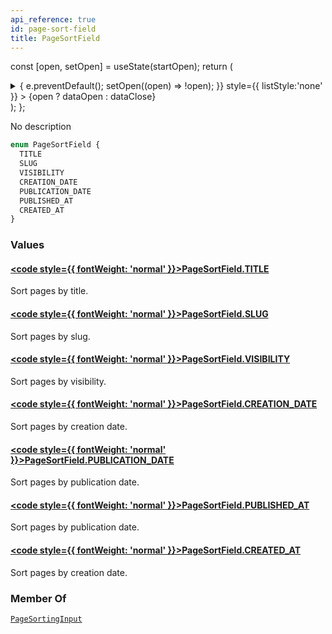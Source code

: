 ```yaml
---
api_reference: true
id: page-sort-field
title: PageSortField
---
```






const [open, setOpen] = useState(startOpen);
return (
<details {...(open ? { open: true } : {})} className="details" style={{ border:'none', boxShadow:'none', background:'var(--ifm-background-color)' }}>
<summary
onClick={(e) => {
e.preventDefault();
setOpen((open) => !open);
}}
style={{ listStyle:'none' }} >
{open ? dataOpen : dataClose}
</summary>
{open && children}
</details>
);
};

No description

```graphql
enum PageSortField {
  TITLE
  SLUG
  VISIBILITY
  CREATION_DATE
  PUBLICATION_DATE
  PUBLISHED_AT
  CREATED_AT
}
```

### Values

#### [<code style={{ fontWeight: 'normal' }}>PageSortField.<b>TITLE</b></code>](#)

Sort pages by title.

#### [<code style={{ fontWeight: 'normal' }}>PageSortField.<b>SLUG</b></code>](#)

Sort pages by slug.

#### [<code style={{ fontWeight: 'normal' }}>PageSortField.<b>VISIBILITY</b></code>](#)

Sort pages by visibility.

#### [<code style={{ fontWeight: 'normal' }}>PageSortField.<b>CREATION_DATE</b></code>](#)

Sort pages by creation date.

#### [<code style={{ fontWeight: 'normal' }}>PageSortField.<b>PUBLICATION_DATE</b></code>](#)

Sort pages by publication date.

#### [<code style={{ fontWeight: 'normal' }}>PageSortField.<b>PUBLISHED_AT</b></code>](#)

Sort pages by publication date.

#### [<code style={{ fontWeight: 'normal' }}>PageSortField.<b>CREATED_AT</b></code>](#)

Sort pages by creation date.

### Member Of

[`PageSortingInput`](../../../api-reference/pages/inputs/page-sorting-input.mdx) <Badge class="badge badge--secondary" text="input"/>
